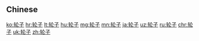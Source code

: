 ==Chinese==
{{zh-see|輪子}}

[[ko:轮子]]
[[hr:轮子]]
[[lt:轮子]]
[[hu:轮子]]
[[mg:轮子]]
[[mn:轮子]]
[[ja:轮子]]
[[uz:轮子]]
[[ru:轮子]]
[[chr:轮子]]
[[uk:轮子]]
[[zh:轮子]]
